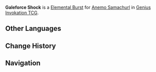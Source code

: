 {{Genius Invokation TCG Skill Infobox
|title      = Galeforce Shock
|image      = Galeforce Shock Character Card Skill.png
|type       = Elemental Burst
|character  = Anemo Samachurl
|element    = Anemo
|matching   = 3
|energy     = 2
|effect     = Deals 5 {{Color|Anemo DMG}}.
|order      = 3
}}
'''Galeforce Shock''' is a [[Character Card Elemental Burst|Elemental Burst]] for [[Anemo Samachurl (Character Card)|Anemo Samachurl]] in [[Genius Invokation TCG]].

==Other Languages==
{{Other Languages
|en      = Galeforce Shock
|zhs     = 风波冲击
|zhs_rm  = Fēngbō Chōngjī
|zht     = 風波衝擊
|zht_rm  = Fēngbō Chōngjí
|zh_tl   = Storm Shock
|ja      = 風波衝撃
|ja_rm   = Fuuha Shougeki
|ja_tl   = Storm Shock
|ko      = 강풍 충격
|ko_rm   = Gangpung Chunggyeok
|ko_tl   = Strong Wind Shock
|es      = Choque ciclónico
|es_tl   = Cyclonic Shock
|fr      = Coup de cyclone
|fr_tl   = Cyclone Strike
|ru      = Удар циклона
|ru_tl   = Cyclone Strike
|th      = Galeforce Shock
|vi      = Vòng Gió Xung Kích
|vi_tl   = 
|de      = Luftstoß
|de_tl   = Air Blast
|id      = Galeforce Shock
|pt      = Ataque Ciclone
|pt_tl   = 
|tr      = Rüzgar Dalgası Saldırısı
|tr_tl   = 
|it      = Ciclone devastante
|it_tl   = Devastating Cyclone
}}

==Change History==
{{Change History|3.3}}

==Navigation==
{{Genius Invokation TCG Skill Navbox|Anemo Samachurl}}
